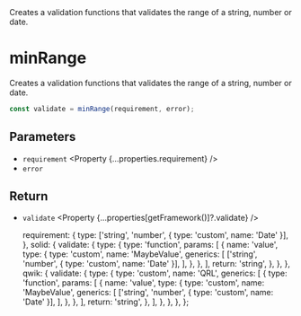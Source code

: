 
<Title>minRange</Title>
<Description>
  Creates a validation functions that validates the range of a string, number or
  date.
</Description>

# minRange

Creates a validation functions that validates the range of a string<Qwik>, number or date</Qwik>.

```ts
const validate = minRange(requirement, error);
```

## Parameters

- `requirement` <Property {...properties.requirement} />
- `error` <Property type="string" />

## Return

- `validate` <Property {...properties[getFramework()]?.validate} />

  requirement: {
    type: ['string', 'number', { type: 'custom', name: 'Date' }],
  },
  solid: {
    validate: {
      type: {
        type: 'function',
        params: [
          {
            name: 'value',
            type: {
              type: 'custom',
              name: 'MaybeValue',
              generics: [
                ['string', 'number', { type: 'custom', name: 'Date' }],
              ],
            },
          },
        ],
        return: 'string',
      },
    },
  },
  qwik: {
    validate: {
      type: {
        type: 'custom',
        name: 'QRL',
        generics: [
          {
            type: 'function',
            params: [
              {
                name: 'value',
                type: {
                  type: 'custom',
                  name: 'MaybeValue',
                  generics: [
                    ['string', 'number', { type: 'custom', name: 'Date' }],
                  ],
                },
              },
            ],
            return: 'string',
          },
        ],
      },
    },
  },
};
